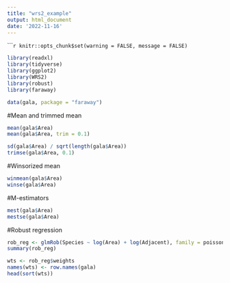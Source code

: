 ---
title: "wrs2_example"
output: html_document
date: '2022-11-16'
---

``````{r setup, include=FALSE} 
knitr::opts_chunk$set(warning = FALSE, message = FALSE) 
```

```{r, load-packages, include=FALSE}
library(readxl)
library(tidyverse)
library(ggplot2)
library(WRS2)
library(robust)
library(faraway)
```

```{r, include = FALSE}
data(gala, package = "faraway")
```

#Mean and trimmed mean

```{r}
mean(gala$Area)
mean(gala$Area, trim = 0.1)

sd(gala$Area) / sqrt(length(gala$Area))
trimse(gala$Area, 0.1)
```
#Winsorized mean
```{r}
winmean(gala$Area)
winse(gala$Area)
```
#M-estimators
```{r}
mest(gala$Area)
mestse(gala$Area)
```


#Robust regression 
```{r}
rob_reg <- glmRob(Species ~ log(Area) + log(Adjacent), family = poisson, data = gala)
summary(rob_reg)

wts <- rob_reg$weights
names(wts) <- row.names(gala)
head(sort(wts))
```